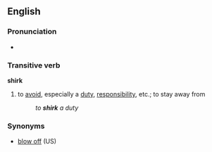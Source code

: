 ==English==
===Pronunciation===
*{{audio|en-us-shirk.ogg|Audio (US)}}

===Transitive verb===
'''shirk'''
#to [[avoid]], especially a [[duty]], [[responsibility]], etc.; to stay away from
#:''to '''shirk''' a duty''

===Synonyms===
*[[blow off]] (US)